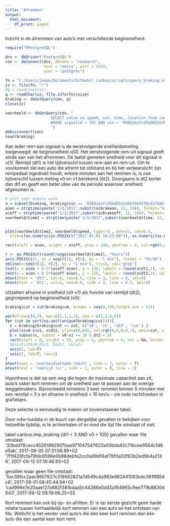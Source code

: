 ```yaml
---
title: "Afremmen"
output:
  html_document:
    df_print: paged
---
```



Inzicht in de afremmen van auto's met verschillende beginsnelheid. 

```r
require("RPostgreSQL")

drv <- dbDriver("PostgreSQL")
con <- dbConnect(drv, dbname = "research",
                 host = "metis", port = 5433,
                 user = "postgres")

fn = "C:/Users/joepk/Documents/GitHub/r_canbus/scripts/query_braking.sql"
zz <- file(fn, "r")
#q = readLines(zz)
q <- readChar(zz, file.info(fn)$size)
braking <- dbGetQuery(con, q)
close(zz)

voorbeeld <- dbGetQuery(con, "
                    SELECT value as speed, vin, time, location from canbus.data_2017
                    WHERE signalid = 191 AND vin = '03662eafcd5b8852e3663484376c027b8b7ea8b30829cae92853ba97d5d63682'
                    ")
dbDisconnect(con)
head(braking)

```

Aan ieder rem-aan signaal is de eerstvolgende snelheidsmeting  toegevoegd: de beginsnelheid _v[0]_.
Het eerstvolgende rem-uit signaal geeft einde aan van het afremmen. De laatst gemeten snelheid voor dit signaal is _v[1]_. Remtijd (dt1) is het tijdverschil tussen rem-aan en rem-uit. Om te voorkomen dat een auto die afremt tot stilstand en bij het verkeerslicht zijn rempedaal ingedrukt houdt, enkele minuten aan het remmen is, is ook tijdverschil tussen meting v0 en v1 berekend (dt2). Doorgaans is dt2 korter dan dt1 en geeft een beter idee van de periode waarover snelheid afgenomen is.

```r
# plot voor enkele auto
a = subset(braking, braking$vin == '03662eafcd5b8852e3663484376c027b8b7ea8b30829cae92853ba97d5d63682')
a$on = strptime(paste('1/1/2017',substr(a$brakeon, 12, 19)), format='%d/%m/%Y %H:%M:%S')
a$off = strptime(paste('1/1/2017',substr(a$brakeoff, 12, 19)), format='%d/%m/%Y %H:%M:%S')
voorbeeld$time2 = strptime(paste('1/1/2017',substr(voorbeeld$time, 12, 19)), format='%d/%m/%Y %H:%M:%S')


plot(voorbeeld$time2, voorbeeld$speed, type='o', pch=21, cex=0.4,
  xlim=c(as.numeric(as.POSIXct("2017-01-01 16:23:00")), as.numeric(as.POSIXct("2017-01-01 16:27:00"))), xaxt='n')

rect(xleft = a$on, xright = a$off, ytop = 140, ybottom = 0, col=rgb(0,0,0,0.2), border = NA)

r <- as.POSIXct(round(range(voorbeeld$time2), "hours"))
axis.POSIXct(1, at = seq(r[1], r[2], by = "1 min"), format = "%H:%M")
abline(v=seq(r[1], r[2], by = "1 min"), lty=3, col='grey')
text(x = a$on + 0.5*(a$off-a$on), y = 130, labels = round(a$dt1,1), cex=0.6, pos=3)
text(x = a$on + 0.5*(a$off-a$on), y = 125, labels = round(a$dt2,1), cex=0.6, pos=3, col=2)
mtext(text = 'dt2', col=2, cex=0.6, side = 3, line = 0, adj=0)
mtext(text = 'dt1', col=1, cex=0.6, side = 3, line = 0.5, adj=0)
```

Uitzetten afname in snelheid (v0-v1) als functie van remtijd (dt2), gegroepeerd op beginsnelheid (v0):

```r
braking$cut = cut(braking$v0, breaks = seq(0,150,length.out = 11))

par(mfrow=c(4,3), mar=c(2,1,1,1), oma = c(3,3,0,0))
for (cut in sort(na.omit(unique(braking$cut)))){
  x = braking[braking$cut == cut, c('v0', 'v1', 'dt2', 'cut') ]
  plot(x$v0-x$v1, x$dt2, ylim=c(0,60), col=rgb(0,0,0,0.1), main=cut, xlim=c(0,150), xaxt='n', yaxt='n')
  b = subset(x, subset = v0-v1 <= 10 & dt2 < 5)
  rect(xleft = 0, xright = 10, ytop = 5, ybottom = 0, col = NA, border = 2)
  #points(b$v0-b$v1, b$dt2, col=2)
  axis(1, lab=T)
  axis(2, lab=T, las=1)
}
mtext(text = 'snelheidsafname (km/h)', side = 1, outer = T)
mtext(text = 'remtijd (s)', side = 2, outer = T, line = 2)

```

Hypothese is dat op een weg die tegen de maximale capaciteit aan zit, auto's vaker kort remmen om de snelheid aan te passen aan de overige weggebruikers. Bijvoorbeeld minstens 3 keer remmen binnen 5 minuten met een remtijd < 5 s en afname in snelheid < 10 km/u -- zie rode rechthoeken in grafiekjes.

Deze selectie is eenvoudig te maken uit bovenstaande tabel.

Door ndw-lusdata in de buurt van dergelijke gevallen te bekijken voor hetzelfde tijdstip, is te achterhalen of er rond die tijd file otnstaat of niet. 

tabel canbus.tmp_braking {dt1 < 3 AND v0 > 100}
gevallen waar file otnstaat:
'30bdd76cecc45261992907bae971047547622e00bda42c71bcee9564c1d8e5ab', 2017-09-05 07:31:06.89+02
'7f1f426fcfa79fdc6596e0b98debfe2cc0a99d16af78f0a02f63b2ed9b4a2146', 2017-09-12 07:19:46.93+02

gevallen waar geen file ontstaat:
'5ec39fcc2aac8607627c319562821a7d549c4a993e862441063cdc361ff85dc8', 2017-09-01 08:45:44.94+02
'cad996e7e20aae127a682f381bdaa5c44266e0d45a164965c9ee779b8830d643', 2017-09-12 09:19:06.25+02

Kort remmen kan ook bij op- en afritten. Er is op eerste gezicht geen harde relatie tussen herhaaldelijk kort remmen van een auto en het ontstaan van file. Wellicht is het eerder veel auto's die één keer kort remmen dan één auto die een aantal keer kort remt. 


